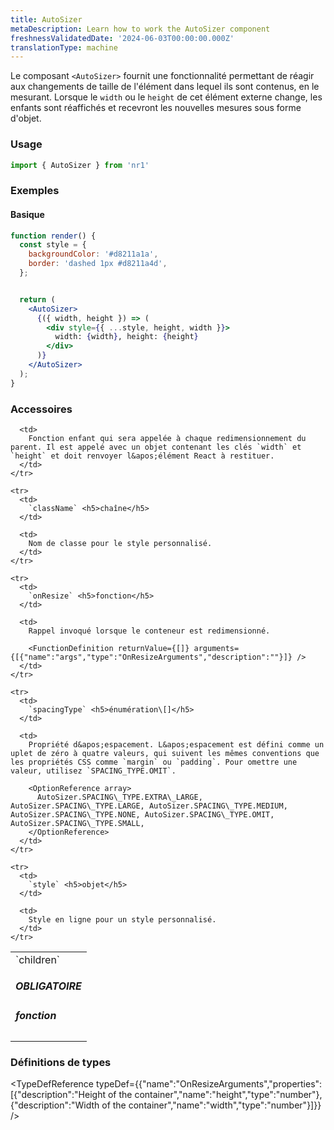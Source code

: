 ```yaml
---
title: AutoSizer
metaDescription: Learn how to work the AutoSizer component
freshnessValidatedDate: '2024-06-03T00:00:00.000Z'
translationType: machine
---
```


Le composant `<AutoSizer>` fournit une fonctionnalité permettant de réagir aux changements de taille de l&apos;élément dans lequel ils sont contenus, en le mesurant. Lorsque le `width` ou le `height` de cet élément externe change, les enfants sont réaffichés et recevront les nouvelles mesures sous forme d&apos;objet.

### Usage

```js
import { AutoSizer } from 'nr1'
```

### Exemples

#### Basique

```jsx
function render() {
  const style = {
    backgroundColor: '#d8211a1a',
    border: 'dashed 1px #d8211a4d',
  };


  return (
    <AutoSizer>
      {({ width, height }) => (
        <div style={{ ...style, height, width }}>
          width: {width}, height: {height}
        </div>
      )}
    </AutoSizer>
  );
}
```

### Accessoires

<table>
  <tbody>
    <tr>
      <td>
        `children` <h5>OBLIGATOIRE</h5><h5>fonction</h5>
      </td>

      <td>
        Fonction enfant qui sera appelée à chaque redimensionnement du parent. Il est appelé avec un objet contenant les clés `width` et `height` et doit renvoyer l&apos;élément React à restituer.
      </td>
    </tr>

    <tr>
      <td>
        `className` <h5>chaîne</h5>
      </td>

      <td>
        Nom de classe pour le style personnalisé.
      </td>
    </tr>

    <tr>
      <td>
        `onResize` <h5>fonction</h5>
      </td>

      <td>
        Rappel invoqué lorsque le conteneur est redimensionné.

        <FunctionDefinition returnValue={[]} arguments={[{"name":"args","type":"OnResizeArguments","description":""}]} />
      </td>
    </tr>

    <tr>
      <td>
        `spacingType` <h5>énumération\[]</h5>
      </td>

      <td>
        Propriété d&apos;espacement. L&apos;espacement est défini comme un uplet de zéro à quatre valeurs, qui suivent les mêmes conventions que les propriétés CSS comme `margin` ou `padding`. Pour omettre une valeur, utilisez `SPACING_TYPE.OMIT`.

        <OptionReference array>
          AutoSizer.SPACING\_TYPE.EXTRA\_LARGE, AutoSizer.SPACING\_TYPE.LARGE, AutoSizer.SPACING\_TYPE.MEDIUM, AutoSizer.SPACING\_TYPE.NONE, AutoSizer.SPACING\_TYPE.OMIT, AutoSizer.SPACING\_TYPE.SMALL,
        </OptionReference>
      </td>
    </tr>

    <tr>
      <td>
        `style` <h5>objet</h5>
      </td>

      <td>
        Style en ligne pour un style personnalisé.
      </td>
    </tr>
  </tbody>
</table>

### Définitions de types

<TypeDefReference typeDef={{"name":"OnResizeArguments","properties":[{"description":"Height of the container","name":"height","type":"number"},{"description":"Width of the container","name":"width","type":"number"}]}} />
